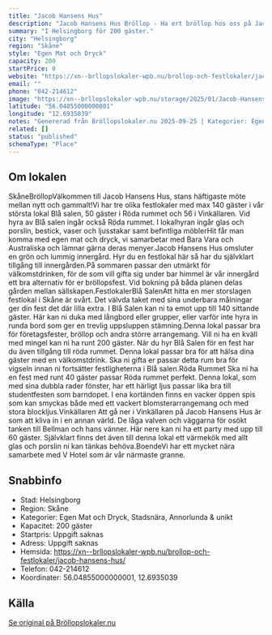 ```yaml
---
title: "Jacob Hansens Hus"
description: "Jacob Hansens Hus Bröllop - Ha ert bröllop hos oss på Jacob Hansens Hus. Se vår fina Bröllopslokal. Skicka gärna en förfrågan så hjälper vi Er!"
summary: "I Helsingborg för 200 gäster."
city: "Helsingborg"
region: "Skåne"
style: "Egen Mat och Dryck"
capacity: 200
startPrice: 0
website: "https://xn--brllopslokaler-wpb.nu/brollop-och-festlokaler/jacob-hansens-hus/"
email: ""
phone: "042-214612"
image: "https://xn--brllopslokaler-wpb.nu/storage/2025/01/Jacob-Hansens-Hus-brollopslokal-helsingborg-brollop-1.webp"
latitude: "56.04855000000001"
longitude: "12.6935039"
notes: "Genererad från Bröllopslokaler.nu 2025-09-25 | Kategorier: Egen Mat och Dryck, Stadsnära, Annorlunda & unikt"
related: []
status: "published"
schemaType: "Place"
---
```


## Om lokalen

SkåneBröllopVälkommen till Jacob Hansens Hus, stans häftigaste möte mellan nytt och gammalt!Vi har tre olika festlokaler med max 140 gäster i vår största lokal Blå salen, 50 gäster i Röda rummet och 56 i Vinkällaren. Vid hyra av Blå salen ingår också Röda rummet. I lokalhyran ingår glas och porslin, bestick, vaser och ljusstakar samt befintliga möblerHit får man komma med egen mat och dryck, vi samarbetar med Bara Vara och Australiska och lämnar gärna deras menyer.Jacob Hansens Hus omsluter en grön och lummig innergård. Hyr du en festlokal här så har du självklart tillgång till innergården.På sommaren passar den utmärkt för välkomstdrinken, för de som vill gifta sig under bar himmel är vår innergård ett bra alternativ för er bröllopsfest. Vid bokning på båda planen delas gården mellan sällskapen.FestlokalerBlå SalenAtt hitta en mer storslagen festlokal i Skåne är svårt. Det välvda taket med sina underbara målningar ger din fest det där lilla extra. I Blå Salen kan ni ta emot upp till 140 sittande gäster. Här kan ni duka med långbord eller grupper, eller varför inte hyra in runda bord som ger en trevlig uppsluppen stämning.Denna lokal passar bra för företagsfester, bröllop och andra större arrangemang. Vill ni ha en kväll med mingel kan ni ha runt 200 gäster. När du hyr Blå Salen för en fest har du även tillgång till röda rummet. Denna lokal passar bra för att hälsa dina gäster med en välkomstdrink. Ska ni gifta er passar detta rum bra för vigseln innan ni fortsätter festligheterna i Blå salen.Röda Rummet Ska ni ha en fest med runt 40 gäster passar Röda rummet perfekt. Denna lokal, som med sina dubbla rader fönster, har ett härligt ljus passar lika bra till studentfesten som barndopet. I ena kortänden finns en vacker öppen spis som kan smyckas både med ett vackert blomsterarrangemang och med stora blockljus.Vinkällaren Att gå ner i Vinkällaren på Jacob Hansens Hus är som att kliva in i en annan värld. De låga valven och väggarna för osökt tanken till Bellman och hans vänner. Här nere kan ni ha ett party med upp till 60 gäster. Självklart finns det även till denna lokal ett värmekök med allt glas och porslin ni kan tänkas behöva.BoendeVi har ett mycket nära samarbete med V Hotel som är vår närmaste granne.

## Snabbinfo

- Stad: Helsingborg
- Region: Skåne
- Kategorier: Egen Mat och Dryck, Stadsnära, Annorlunda & unikt
- Kapacitet: 200 gäster
- Startpris: Uppgift saknas
- Adress: Uppgift saknas
- Hemsida: https://xn--brllopslokaler-wpb.nu/brollop-och-festlokaler/jacob-hansens-hus/
- Telefon: 042-214612
- Koordinater: 56.04855000000001, 12.6935039

## Källa

[Se original på Bröllopslokaler.nu](https://xn--brllopslokaler-wpb.nu/brollop-och-festlokaler/jacob-hansens-hus/)
